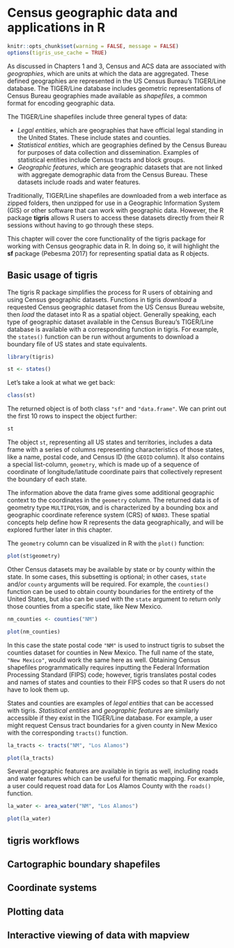 # Census geographic data and applications in R

```r
knitr::opts_chunk$set(warning = FALSE, message = FALSE)
options(tigris_use_cache = TRUE)
```


As discussed in Chapters 1 and 3, Census and ACS data are associated with _geographies_, which are units at which the data are aggregated.  These defined geographies are represented in the US Census Bureau's TIGER/Line database.  The TIGER/Line database includes geometric representations of Census Bureau geographies made available as _shapefiles_, a common format for encoding geographic data. 

The TIGER/Line shapefiles include three general types of data: 

* _Legal entities_, which are geographies that have official legal standing in the United States.  These include states and counties.  
* _Statistical entities_, which are geographies defined by the Census Bureau for purposes of data collection and dissemination.  Examples of statistical entities include Census tracts and block groups.  
* _Geographic features_, which are geographic datasets that are not linked with aggregate demographic data from the Census Bureau.  These datasets include roads and water features.  

Traditionally, TIGER/Line shapefiles are downloaded from a web interface as zipped folders, then unzipped for use in a Geographic Information System (GIS) or other software that can work with geographic data.  However, the R package __tigris__ allows R users to access these datasets directly from their R sessions without having to go through these steps.  

This chapter will cover the core functionality of the tigris package for working with Census geographic data in R.  In doing so, it will highlight the __sf__ package (Pebesma 2017) for representing spatial data as R objects.  

## Basic usage of tigris 

The tigris R package simplifies the process for R users of obtaining and using Census geographic datasets.  Functions in tigris _download_ a requested Census geographic dataset from the US Census Bureau website, then _load_ the dataset into R as a spatial object.  Generally speaking, each type of geographic dataset available in the Census Bureau's TIGER/Line database is available with a corresponding function in tigris.  For example, the `states()` function can be run without arguments to download a boundary file of US states and state equivalents. 

```r
library(tigris)

st <- states()
```
Let's take a look at what we get back:

```r
class(st)
```

The returned object is of both class `"sf"` and `"data.frame"`.  We can print out the first 10 rows to inspect the object further:

```r
st
```
The object `st`, representing all US states and territories, includes a data frame with a series of columns representing characteristics of those states, like a name, postal code, and Census ID (the `GEOID` column).  It also contains a special list-column, `geometry`, which is made up of a sequence of coordinate of longitude/latitude coordinate pairs that collectively represent the boundary of each state.  

The information above the data frame gives some additional geographic context to the coordinates in the `geometry` column.  The returned data is of geometry type `MULTIPOLYGON`, and is characterized by a bounding box and geographic coordinate reference system (CRS) of `NAD83`.  These spatial concepts help define how R represents the data geographically, and will be explored further later in this chapter.  

The `geometry` column can be visualized in R with the `plot()` function:

```r
plot(st$geometry)
```



Other Census datasets may be available by state or by county within the state.  In some cases, this subsetting is optional; in other cases, `state` and/or `county` arguments will be required.  For example, the `counties()` function can be used to obtain county boundaries for the entirety of the United States, but also can be used with the `state` argument to return only those counties from a specific state, like New Mexico.  

```r
nm_counties <- counties("NM")

plot(nm_counties)
```

In this case the state postal code `"NM"` is used to instruct tigris to subset the counties dataset for counties in New Mexico.  The full name of the state, `"New Mexico"`, would work the same here as well.  Obtaining Census shapefiles programmatically requires inputting the Federal Information Processing Standard (FIPS) code; however, tigris translates postal codes and names of states and counties to their FIPS codes so that R users do not have to look them up.  

States and counties are examples of _legal entities_ that can be accessed with tigris.  _Statistical entities_ and _geographic features_ are similarly accessible if they exist in the TIGER/Line database.  For example, a user might request Census tract boundaries for a given county in New Mexico with the corresponding `tracts()` function.  

```r
la_tracts <- tracts("NM", "Los Alamos")

plot(la_tracts)
```

Several geographic features are available in tigris as well, including roads and water features which can be useful for thematic mapping.  For example, a user could request road data for Los Alamos County with the `roads()` function.  

```r
la_water <- area_water("NM", "Los Alamos")

plot(la_water)
```


## tigris workflows 


## Cartographic boundary shapefiles 


## Coordinate systems 


## Plotting data 


## Interactive viewing of data with mapview